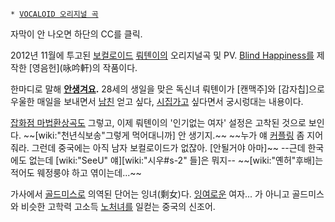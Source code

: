  * [[VOCALOID 오리지널 곡]]

{{{#!html
<iframe width="560" height="315" src="http://www.youtube.com/embed/CvcAYrYWCss" frameborder="0" allowfullscreen></iframe>}}}

자막이 안 나오면 하단의 CC를 클릭.

2012년 11월에 투고된 [[보컬로이드]] [[뤄톈이]]의 오리지널곡 및 PV. [[Blind Happiness]]를 제작한 [영음헌](咏吟軒)의 작품이다.

한마디로 말해 '''[[안생겨요]].''' 28세의 생일을 맞은 독신녀 뤄톈이가 [캔맥주]와 [감자칩]으로 우울한 매일을 보내면서 [[남친]] 얻고 싶다, [[시집]]가고 싶다면서 궁시렁대는 내용이다.

[[잡화점 마법환상곡]]도 그렇고, 이제 뤄톈이의 '인기없는 여자' 설정은 고착된 것으로 보인다. ~~[wiki:"천년식보송"그렇게 먹어대니까] 안 생기지.~~ ~~누가 얘 [[커플링]] 좀 지어줘라. 그런데 중국에는 아직 남자 보컬로이드가 없잖아. [안될거야 아마]~~ --근데 한국에도 없는데 [wiki:"SeeU" 얘][wiki:"시우#s-2" 들]은 뭐지-- ~~[wiki:"옌허"후배]는 적어도 웨정룽야 하고 엮이는데...~~

가사에서 [[골드미스]]로 의역된 단어는 잉녀(剩女)다. [[잉여]]로운 여자... 가 아니고 골드미스와 비슷한 고학력 고소득 [[노처녀]]를 일컫는 중국의 신조어.
